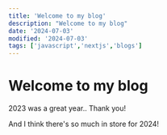 ```yaml
---
title: 'Welcome to my blog'
description: "Welcome to my blog"
date: '2024-07-03'
modified: '2024-07-03'
tags: ['javascript','nextjs','blogs']
---
```


# Welcome to my blog

2023 was a great year.. Thank you! 

And I think there's so much in store for 2024! 
